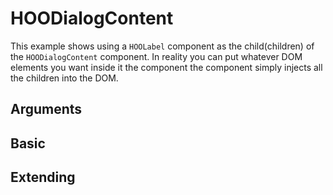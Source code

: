 
<Meta of={HooDialogContentStories} />

# HOODialogContent

This example shows using a `HOOLabel` component as the child(children) of the `HOODialogContent` component.
In reality you can put whatever DOM elements you want inside it the component the component simply injects all the children into the DOM.

## Arguments

<ArgTypes of={HOODialogContent} />

## Basic

<Canvas of={HooDialogContentStories.Basic} />

## Extending

<Canvas of={HooDialogContentStories.Extending} />
